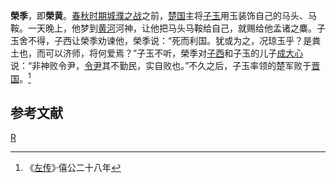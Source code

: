 '''榮季'''，即'''榮黄'''。[[春秋时期|春秋时期]][[城濮之战|城濮之战]]之前，[[楚国|楚国]]主将[[子玉|子玉]]用玉装饰自己的马头、马鞍。一天晚上，他梦到[[黄河|黄河]]河神，让他把马头马鞍给自己，就赐给他孟诸之麋。子玉舍不得，子西让榮季劝谏他，榮季说：“死而利国。犹或为之，况琼玉乎？是粪土也，而可以济师，将何爱焉？”子玉不听，榮季对[[子西|子西]]和子玉的儿子[[成大心|成大心]]说：“非神败令尹，[[令尹|令尹]]其不勤民，实自败也。”不久之后，子玉率领的楚军败于[[晋国|晋国]]。<ref>《[[左传|左传]]》·僖公二十八年</ref>

==参考文献==
<div class="references-small">
<references></references>
</div>

[[Category:春秋人|R]]